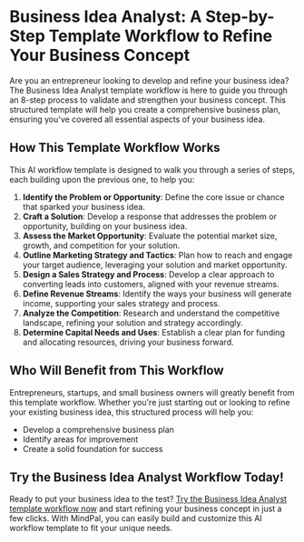 


**Business Idea Analyst: A Step-by-Step Template Workflow to Refine Your Business Concept**
===============================================================================

Are you an entrepreneur looking to develop and refine your business idea? The Business Idea Analyst template workflow is here to guide you through an 8-step process to validate and strengthen your business concept. This structured template will help you create a comprehensive business plan, ensuring you've covered all essential aspects of your business idea.

**How This Template Workflow Works**
------------------------------------

This AI workflow template is designed to walk you through a series of steps, each building upon the previous one, to help you:

1. **Identify the Problem or Opportunity**: Define the core issue or chance that sparked your business idea.
2. **Craft a Solution**: Develop a response that addresses the problem or opportunity, building on your business idea.
3. **Assess the Market Opportunity**: Evaluate the potential market size, growth, and competition for your solution.
4. **Outline Marketing Strategy and Tactics**: Plan how to reach and engage your target audience, leveraging your solution and market opportunity.
5. **Design a Sales Strategy and Process**: Develop a clear approach to converting leads into customers, aligned with your revenue streams.
6. **Define Revenue Streams**: Identify the ways your business will generate income, supporting your sales strategy and process.
7. **Analyze the Competition**: Research and understand the competitive landscape, refining your solution and strategy accordingly.
8. **Determine Capital Needs and Uses**: Establish a clear plan for funding and allocating resources, driving your business forward.

**Who Will Benefit from This Workflow**
--------------------------------------

Entrepreneurs, startups, and small business owners will greatly benefit from this template workflow. Whether you're just starting out or looking to refine your existing business idea, this structured process will help you:

* Develop a comprehensive business plan
* Identify areas for improvement
* Create a solid foundation for success

**Try the Business Idea Analyst Workflow Today!**
---------------------------------------------

Ready to put your business idea to the test? [Try the Business Idea Analyst template workflow now](https://mindpal.space/workflow/business-idea-analyst-4a1cb5ea) and start refining your business concept in just a few clicks. With MindPal, you can easily build and customize this AI workflow template to fit your unique needs.


<PageFooter />
